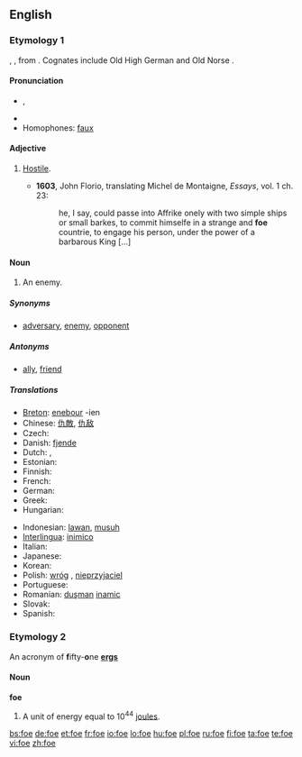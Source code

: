 {{also|FoE|FOE}}
==English==

===Etymology 1===
{{etyl|ang}} {{term|fah|fāh}}, {{term|gefa|ġefā}}, from {{proto|Germanic|faiho-}}. Cognates include Old High German {{term|fehan}} and Old Norse {{term|feikn}}.

====Pronunciation====
* {{IPA|/fəʊ/}}, {{audio|en-us-foe.ogg|Audio (US)}}
* {{rhymes|əʊ}}
* Homophones: [[faux]]

====Adjective====
{{en-adj}}

# {{obsolete}} [[hostile|Hostile]].
#* '''1603''', John Florio, translating Michel de Montaigne, ''Essays'', vol. 1 ch. 23:
#*: he, I say, could passe into Affrike onely with two simple ships or small barkes, to commit himselfe in a strange and '''foe''' countrie, to engage his person, under the power of a barbarous King [...]

====Noun====
{{en-noun}}

# An enemy.

=====Synonyms=====
* {{sense|enemy}} [[adversary]], [[enemy]], [[opponent]]

=====Antonyms=====
* {{sense|enemy}} [[ally]], [[friend]]

=====Translations=====
{{trans-top|enemy}}
* [[Breton]]: [[enebour]] {{m}} -ien {{p}}
* Chinese: [[仇敵]], [[仇敌]]
* Czech: {{t-|cs|nepřítel|m}}
* Danish: [[fjende]] {{c}}
* Dutch: {{t+|nl|vijand|m}}, {{t+|nl|tegenstander|m}}
* Estonian: {{t|et|vaenlane}}
* Finnish: {{t-|fi|vihollinen}}
* French: {{t+|fr|ennemi|m}}
* German: {{t+|de|Feind|m}}
* Greek: {{t+|el|εχθρός|m|sc=Grek}}
* Hungarian: {{t+|hu|ellenség}}
{{trans-mid}}
* Indonesian: [[lawan]], [[musuh]]
* [[Interlingua]]: [[inimico]]
* Italian: {{t+|it|nemico|m}}
* Japanese: {{t+|ja|敵|sc=Jpan}}
* Korean: {{t-|ko|적|sc=Hang}}
* Polish: [[wróg]] {{m}}, [[nieprzyjaciel]] {{m}}
* Portuguese: {{t+|pt|inimigo|m}}
* Romanian: [[duşman]] {{m}} [[inamic]] {{m}}
* Slovak: {{t-|sk|nepriateľ|m}}
* Spanish: {{t+|es|enemigo|m}}
{{trans-bottom}}

===Etymology 2===
An acronym of '''f'''ifty-'''o'''ne '''[[erg]]s'''

====Noun====
'''foe'''

# A unit of energy equal to 10<sup>44</sup> [[joule]]s.

[[bs:foe]]
[[de:foe]]
[[et:foe]]
[[fr:foe]]
[[io:foe]]
[[lo:foe]]
[[hu:foe]]
[[pl:foe]]
[[ru:foe]]
[[fi:foe]]
[[ta:foe]]
[[te:foe]]
[[vi:foe]]
[[zh:foe]]